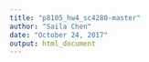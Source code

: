 ```yaml
---
title: "p8105_hw4_sc4280-master"
author: "Saila Chen"
date: "October 24, 2017"
output: html_document
---
```


